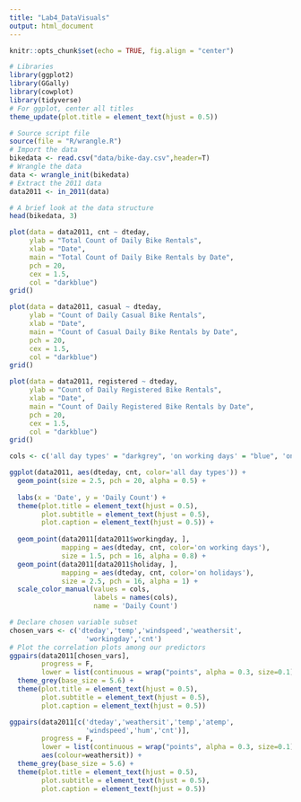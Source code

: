 ```yaml
---
title: "Lab4_DataVisuals"
output: html_document
---
```


```r
knitr::opts_chunk$set(echo = TRUE, fig.align = "center")
```

```r
# Libraries
library(ggplot2)
library(GGally)
library(cowplot)
library(tidyverse)
# For ggplot, center all titles
theme_update(plot.title = element_text(hjust = 0.5))
```

```r
# Source script file
source(file = "R/wrangle.R")
# Import the data
bikedata <- read.csv("data/bike-day.csv",header=T)
# Wrangle the data
data <- wrangle_init(bikedata)
# Extract the 2011 data
data2011 <- in_2011(data)
```

```r
# A brief look at the data structure
head(bikedata, 3)
```

```r
plot(data = data2011, cnt ~ dteday,
     ylab = "Total Count of Daily Bike Rentals", 
     xlab = "Date",
     main = "Total Count of Daily Bike Rentals by Date", 
     pch = 20, 
     cex = 1.5, 
     col = "darkblue")
grid()
```

```r
plot(data = data2011, casual ~ dteday,
     ylab = "Count of Daily Casual Bike Rentals", 
     xlab = "Date",
     main = "Count of Casual Daily Bike Rentals by Date", 
     pch = 20, 
     cex = 1.5, 
     col = "darkblue")
grid()
```

```r
plot(data = data2011, registered ~ dteday,
     ylab = "Count of Daily Registered Bike Rentals", 
     xlab = "Date",
     main = "Count of Daily Registered Bike Rentals by Date", 
     pch = 20, 
     cex = 1.5, 
     col = "darkblue")
grid()
```

```r
cols <- c('all day types' = "darkgrey", 'on working days' = "blue", 'on holidays' = "red")

ggplot(data2011, aes(dteday, cnt, color='all day types')) + 
  geom_point(size = 2.5, pch = 20, alpha = 0.5) + 
  
  labs(x = 'Date', y = 'Daily Count') + 
  theme(plot.title = element_text(hjust = 0.5),
        plot.subtitle = element_text(hjust = 0.5),
        plot.caption = element_text(hjust = 0.5)) +
  
  geom_point(data2011[data2011$workingday, ], 
             mapping = aes(dteday, cnt, color='on working days'), 
             size = 1.5, pch = 16, alpha = 0.8) + 
  geom_point(data2011[data2011$holiday, ], 
             mapping = aes(dteday, cnt, color='on holidays'), 
             size = 2.5, pch = 16, alpha = 1) + 
  scale_color_manual(values = cols, 
                     labels = names(cols), 
                     name = 'Daily Count')
```

```r
# Declare chosen variable subset
chosen_vars <- c('dteday','temp','windspeed','weathersit',
                   'workingday','cnt')
# Plot the correlation plots among our predictors
ggpairs(data2011[chosen_vars], 
        progress = F, 
        lower = list(continuous = wrap("points", alpha = 0.3, size=0.1))) + 
  theme_grey(base_size = 5.6) + 
  theme(plot.title = element_text(hjust = 0.5),
        plot.subtitle = element_text(hjust = 0.5),
        plot.caption = element_text(hjust = 0.5))

```

```r
ggpairs(data2011[c('dteday','weathersit','temp','atemp',
                   'windspeed','hum','cnt')], 
        progress = F, 
        lower = list(continuous = wrap("points", alpha = 0.3, size=0.1)), 
        aes(colour=weathersit)) + 
  theme_grey(base_size = 5.6) + 
  theme(plot.title = element_text(hjust = 0.5),
        plot.subtitle = element_text(hjust = 0.5),
        plot.caption = element_text(hjust = 0.5))

```


